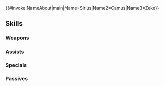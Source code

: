 {{#invoke:NameAbout|main|Name=Sirius|Name2=Camus|Name3=Zeke}}{{HeroPage Tabs}}
{{Hero Infobox
|Name=Sirius
|Title=Mysterious Knight
|WeaponType=Blue Lance
|Origin=Fire Emblem: Mystery of the Emblem
|Gender=Male
|MoveType=Cavalry
|actorJP=井上和彦
|actorEN=Patrick Seitz
|artist=スエカネクミコ
|additionDate=September 19, 2019
|releaseDate=September 19, 2019
|poolDate=October 9, 2019
|randomStartTime=2019-10-19T07:00:00Z
|poolRarities=5
|TagID=シリウス
|InternalID=422
|Properties=specRate_202208
|cv1=1
|cv2=700400
|description=A wandering knight whose face is always hidden under a mask. A mysterious figure told of only in records of the War of Heroes. Appears in Fire Emblem: Mystery of the Emblem.
|GrowthModifier=Gen 4
}}
{{Stats Page
|Lv1HP=18|Lv1ATK=8|Lv1SPD=9|Lv1DEF=9|Lv1RES=3
|GRHP=50|GRATK=60|GRSPD=65|GRDEF=60|GRRES=30
}}
==Skills==
===Weapons===
{{Weapons Table
|weapon1=Iron Lance
|weapon1Default=1
|weapon1Unlock=1
|weapon2=Steel Lance
|weapon2Default=3
|weapon2Unlock=2
|weapon3=Silver Lance
|weapon3Default=4
|weapon3Unlock=3
|weapon4=Sable Lance
|weapon4Default=5
|weapon4Unlock=5
}}
===Assists===
{{Assists Table
}}
===Specials===
{{Specials Table
|special1=New Moon
|special1Default=4
|special1Unlock=3
|special2=Luna
|special2Default=
|special2Unlock=4
}}
===Passives===
{{Passives Table
|passiveA1=Atk/Spd Solo 1
|passiveA2=Atk/Spd Solo 2
|passiveA3=Atk/Spd Solo 3
|passiveA1Unlock=1
|passiveA2Unlock=2
|passiveA3Unlock=4
|passiveB1=Lull Atk/Spd 1
|passiveB2=Lull Atk/Spd 2
|passiveB3=Lull Atk/Spd 3
|passiveB1Unlock=3
|passiveB2Unlock=4
|passiveB3Unlock=5
}}
{{Heroes Navbox}}